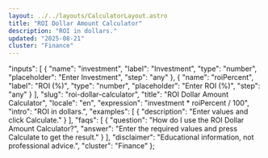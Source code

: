 ```yaml
---
layout: ../../layouts/CalculatorLayout.astro
title: "ROI Dollar Amount Calculator"
description: "ROI in dollars."
updated: "2025-08-21"
cluster: "Finance"
---
```



  "inputs": [
    {
      "name": "investment",
      "label": "Investment",
      "type": "number",
      "placeholder": "Enter Investment",
      "step": "any"
    },
    {
      "name": "roiPercent",
      "label": "ROI (%)",
      "type": "number",
      "placeholder": "Enter ROI (%)",
      "step": "any"
    }
  ],
  "slug": "roi-dollar-calculator",
  "title": "ROI Dollar Amount Calculator",
  "locale": "en",
  "expression": "investment * roiPercent / 100",
  "intro": "ROI in dollars.",
  "examples": [
    {
      "description": "Enter values and click Calculate."
    }
  ],
  "faqs": [
    {
      "question": "How do I use the ROI Dollar Amount Calculator?",
      "answer": "Enter the required values and press Calculate to get the result."
    }
  ],
  "disclaimer": "Educational information, not professional advice.",
  "cluster": "Finance"
};

<Calculator schema={schema} />
